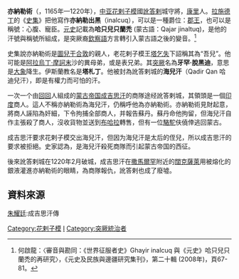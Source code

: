 '''亦納勒術'''（{{lang|en|Inaldjouc}}，1165年—1220年），[[中亚|中亚]][[花剌子模|花剌子模]]國[[訛答剌|訛答剌]]城守將，[[康里|康里]]人。[[拉施德丁|拉施德丁]]的《[[史集|史集]]》把他寫作'''亦納勒出黑'''（inalcuq），可以是一種爵位：[[郡王|郡王]]，也可以是稱號：心腹、寵臣。[[元史|元史]]記載為'''哈只兒只蘭禿''' (蒙古語：Qajar jinaltuq)，是他的汗號與稱號所組成，是突厥裔[[欽察語|欽察語]]方言轉引入蒙古語之後的變音。<ref>何啟龍：〈審音與勘同：《世界征服者史》Ghayir inalcuq 與《元史》哈只兒只蘭禿的再研究〉，《元史及民族與邊疆研究集刊》，第二十輯 (2008年)，頁67-81。</ref>

史集說亦納勒術是[[圖兒干合敦|圖兒干合敦]]的親人，老花剌子模王[[塔乞失|塔乞失]]下詔稱其為“吾兒”。他可能是[[阿拉烏丁·摩訶末|阿拉烏丁·摩訶末]]沙的異母弟，或是表兄弟。其[[突厥|突厥]]名為'''牙罕·脫黑迪'''，意思是[[大象|大象]]降生。伊斯蘭教名是'''塔札丁'''。他被封為訛答剌城的'''海兒汗'''（Qadir Qan 哈迪兒汗），即是有權力而可怕的汗。

一次一个由[[回回|回回]]人組成的[[蒙古帝国|蒙古帝国]][[成吉思汗|成吉思汗]]的商隊途经訛答剌城，其領頭是一個[[印度|印度]]商人。這人不稱亦納勒術為海兒汗，仍稱呼他為亦納勒術。亦納勒術見財起意，將商人誣陷為奸細，下令拘捕全部商人，并報告蘇丹。蘇丹命他拘留，但海兒汗自作主張殺了商人，沒收貨物並送到[[布哈拉|布哈拉]]轉售，但有一位[[駱駝|駱駝]]伕僥倖逃回蒙古。

成吉思汗要求花剌子模交出海兒汗，但因为海兒汗是太后的侄兒，所以成吉思汗的要求被拒絕。史家認為，是海兒汗殺死商隊而引起蒙古帝国的西征。

後來訛答剌城在1220年2月破城，成吉思汗在[[撒馬爾罕|撒馬爾罕]]附近的[[闊克薩萊|闊克薩萊]]用被熔化的銀液灌進亦納勒術的眼睛，為商隊報仇，訛答剌也成了廢墟。

==資料來源==

<div class="references-small">
<references />
</div>


[[朱耀廷|朱耀廷]]:成吉思汗傳

[[Category:花剌子模|Category:花剌子模]]
[[Category:1220年逝世|I]]
[[Category:突厥統治者|Category:突厥統治者]]